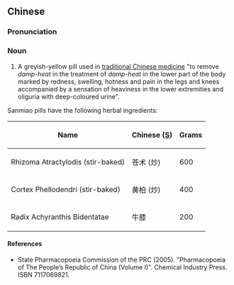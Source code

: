 ==Chinese==
{{zh-forms}}

===Pronunciation===
{{zh-pron
|m=sānmiào wán
|cat=n
}}

===Noun===
{{zh-noun}}

# A greyish-yellow pill used in [[traditional Chinese medicine]] "to remove ''damp-heat'' in the treatment of ''damp-heat'' in the lower part of the body marked by redness, swelling, hotness and pain in the legs and knees accompanied by a sensation of heaviness in the lower extremities and oliguria with deep-coloured urine".

Sanmiao pills have the following herbal ingredients:

{| class="wikitable sortable"
|-
!Name
!Chinese ([[Simplified Chinese|S]])
!Grams
|-
|Rhizoma Atractylodis (stir-baked)
|苍术 (炒)
| 600
|-
|Cortex Phellodendri (stir-baked)
|黄柏 (炒)
| 400
|-
|Radix Achyranthis Bidentatae
|牛膝
| 200
|}

====References====
* State Pharmacopoeia Commission of the PRC (2005). "Pharmacopoeia of The People’s Republic of China (Volume I)". Chemical Industry Press. ISBN 7117069821.